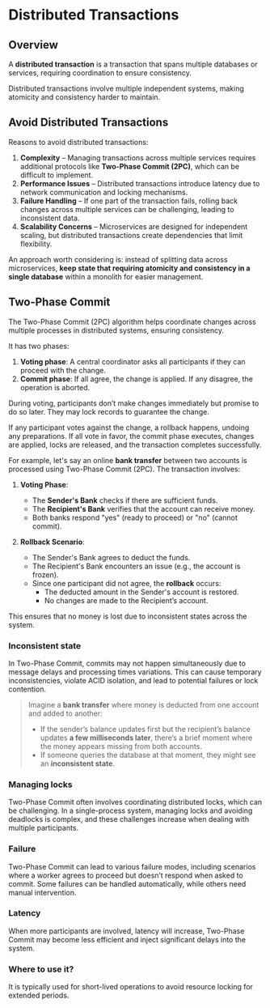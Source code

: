 # Distributed Transactions

## Overview

A **distributed transaction** is a transaction that spans multiple databases or services, requiring coordination to ensure consistency.

Distributed transactions involve multiple independent systems, making atomicity and consistency harder to maintain.


## Avoid Distributed Transactions

Reasons to avoid distributed transactions:

1. **Complexity** – Managing transactions across multiple services requires additional protocols like **Two-Phase Commit (2PC)**, which can be difficult to implement.
2. **Performance Issues** – Distributed transactions introduce latency due to network communication and locking mechanisms.
3. **Failure Handling** – If one part of the transaction fails, rolling back changes across multiple services can be challenging, leading to inconsistent data.
4. **Scalability Concerns** – Microservices are designed for independent scaling, but distributed transactions create dependencies that limit flexibility.

An approach worth considering is: instead of splitting data across microservices, **keep state that requiring atomicity and consistency in a single database** within a monolith for easier management.


## Two-Phase Commit

The Two-Phase Commit (2PC) algorithm helps coordinate changes across multiple processes in distributed systems, ensuring consistency.

It has two phases:
1. **Voting phase**: A central coordinator asks all participants if they can proceed with the change.
2. **Commit phase**: If all agree, the change is applied. If any disagree, the operation is aborted.

During voting, participants don’t make changes immediately but promise to do so later. They may lock records to guarantee the change.

If any participant votes against the change, a rollback happens, undoing any preparations. If all vote in favor, the commit phase executes, changes are applied, locks are released, and the transaction completes successfully.

For example, let's say an online **bank transfer** between two accounts is processed using Two-Phase Commit (2PC). The transaction involves:

1. **Voting Phase**:  
   - The **Sender's Bank** checks if there are sufficient funds.  
   - The **Recipient's Bank** verifies that the account can receive money.  
   - Both banks respond "yes" (ready to proceed) or "no" (cannot commit).  

2. **Rollback Scenario**:  
   - The Sender's Bank agrees to deduct the funds.  
   - The Recipient's Bank encounters an issue (e.g., the account is frozen).  
   - Since one participant did not agree, the **rollback** occurs:  
     - The deducted amount in the Sender's account is restored.  
     - No changes are made to the Recipient’s account.  

This ensures that no money is lost due to inconsistent states across the system.


### Inconsistent state

In Two-Phase Commit, commits may not happen simultaneously due to message delays and processing times variations. This can cause temporary inconsistencies, violate ACID isolation, and lead to potential failures or lock contention.

> Imagine a **bank transfer** where money is deducted from one account and added to another:
> - If the sender’s balance updates first but the recipient’s balance updates **a few milliseconds later**, there’s a brief moment where the money appears missing from both accounts.  
> - If someone queries the database at that moment, they might see an **inconsistent state**.


### Managing locks

Two-Phase Commit often involves coordinating distributed locks, which can be challenging. In a single-process system, managing locks and avoiding deadlocks is complex, and these challenges increase when dealing with multiple participants.


### Failure

Two-Phase Commit can lead to various failure modes, including scenarios where a worker agrees to proceed but doesn’t respond when asked to commit. Some failures can be handled automatically, while others need manual intervention.


### Latency

When more participants are involved, latency will increase, Two-Phase Commit may become less efficient and inject significant delays into the system.


### Where to use it?

It is typically used for short-lived operations to avoid resource locking for extended periods.
